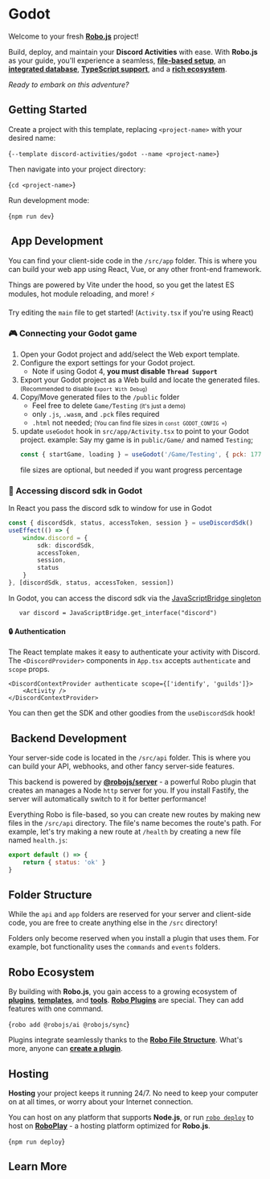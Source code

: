 
# Godot

Welcome to your fresh **[Robo.js](https://robojs.dev)** project!

Build, deploy, and maintain your **Discord Activities** with ease. With **Robo.js** as your guide, you'll experience a seamless, **[file-based setup](https://robojs.dev/discord-activities/file-structure)**, an **[integrated database](https://robojs.dev/robojs/flashcore)**, **[TypeScript support](https://robojs.dev/robojs/typescript)**, and a **[rich ecosystem](https://robojs.dev/plugins/overview)**.

_Ready to embark on this adventure?_

<CardContainer><Card href="https://robojs.dev/discord-activities" title="📚 Documentation" description="Getting started with Robo.js"/>
<Card href="https://robojs.dev/discord" title="✨ Discord" description="Robo - Imagine Magic"/>
<Card href="https://robojs.dev/plugins/create" title="🔗 Templates" description="Kickstart your project with a template."/>
<Card href="https://dev.to/waveplay" title="📖 Tutorials" description="Learn how to create epic experiences."/></CardContainer>

##  Getting Started

Create a project with this template, replacing `<project-name>` with your desired name:

<Terminal create>{`--template discord-activities/godot --name <project-name>`}</Terminal>

Then navigate into your project directory:

<Terminal>{`cd <project-name>`}</Terminal>

Run development mode:

<Terminal>{`npm run dev`}</Terminal>

## ️ App Development

You can find your client-side code in the `/src/app` folder. This is where you can build your web app using React, Vue, or any other front-end framework.

Things are powered by Vite under the hood, so you get the latest ES modules, hot module reloading, and more! ⚡

Try editing the `main` file to get started! (`Activity.tsx` if you're using React)

### 🎮 Connecting your Godot game

1. Open your Godot project and add/select the Web export template.
2. Configure the export settings for your Godot project.
   - Note if using Godot 4, <strong> you must disable `Thread Support` </strong>
3. Export your Godot project as a Web build and locate the generated files. <small>(Recommended to disable `Export With Debug`)</small>
4. Copy/Move generated files to the `/public` folder
   - Feel free to delete `Game/Testing` <small>(it's just a demo)</small>
   - only `.js`, `.wasm`, and `.pck` files required
   - `.html` not needed; <small> (You can find file sizes in `const GODOT_CONFIG =`)</small>
5. update `useGodot` hook in `src/app/Activity.tsx` to point to your Godot project.
   example: Say my game is in `public/Game/` and named `Testing`;
   ```js
   const { startGame, loading } = useGodot('/Game/Testing', { pck: 1779104, wasm: 43016933 })
   ```
   file sizes are optional, but needed if you want progress percentage

<CardContainer><Card href="https://docs.godotengine.org/en/stable/index.html" title="📚 Godot Docs" description=""/>
<Card href="https://godotengine.org/" title="🏠 Homepage" description=""/></CardContainer>

### 🧵 Accessing discord sdk in Godot

In React you pass the discord sdk to window for use in Godot

```ts
const { discordSdk, status, accessToken, session } = useDiscordSdk()
useEffect(() => {
	window.discord = {
		sdk: discordSdk,
		accessToken,
		session,
		status
	}
}, [discordSdk, status, accessToken, session])
```

In Godot, you can access the discord sdk via the [JavaScriptBridge singleton](https://docs.godotengine.org/en/stable/tutorials/platform/web/javascript_bridge.html)

```GDScript
   var discord = JavaScriptBridge.get_interface("discord")
```

#### 🔒 Authentication

The React template makes it easy to authenticate your activity with Discord. The `<DiscordProvider>` components in `App.tsx` accepts `authenticate` and `scope` props.

```tsx
<DiscordContextProvider authenticate scope={['identify', 'guilds']}>
	<Activity />
</DiscordContextProvider>
```

You can then get the SDK and other goodies from the `useDiscordSdk` hook!

<CardContainer><Card href="https://robojs.dev/discord-activities/authentication" title="🔒 Authentication" description="Customize your user experience."/></CardContainer>

## ️ Backend Development

Your server-side code is located in the `/src/api` folder. This is where you can build your API, webhooks, and other fancy server-side features.

This backend is powered by [**@robojs/server**](https://robojs.dev/plugins/server) - a powerful Robo plugin that creates an manages a Node `http` server for you. If you install Fastify, the server will automatically switch to it for better performance!

Everything Robo is file-based, so you can create new routes by making new files in the `/src/api` directory. The file's name becomes the route's path. For example, let's try making a new route at `/health` by creating a new file named `health.js`:

```js
export default () => {
	return { status: 'ok' }
}
```

<CardContainer><Card href="https://robojs.dev/plugins/server" title="🔌 @robojs/server" description="Create and manage web pages, APIs, and more."/></CardContainer>

##  Folder Structure

While the `api` and `app` folders are reserved for your server and client-side code, you are free to create anything else in the `/src` directory!

Folders only become reserved when you install a plugin that uses them. For example, bot functionality uses the `commands` and `events` folders.

## Robo Ecosystem

By building with **Robo.js**, you gain access to a growing ecosystem of **[plugins](https://robojs.dev/plugins/directory)**, **[templates](https://robojs.dev/templates/overview)**, and **[tools](https://robojs.dev/cli/overview)**. **[Robo Plugins](https://robojs.dev/plugins/overview)** are special. They can add features with one command.

<Terminal execute>{`robo add @robojs/ai @robojs/sync`}</Terminal>

Plugins integrate seamlessly thanks to the **[Robo File Structure](https://robojs.dev/discord-bots/file-structure)**. What's more, anyone can **[create a plugin](https://robojs.dev/plugins/create)**.

<CardContainer><Card href="https://robojs.dev/plugins/install" title="🔌 Robo Plugins" description="Add features to your Robo seamlessly."/>
<Card href="https://robojs.dev/plugins/create" title="🔌 Creating Plugins" description="Make your own plugins for Robo.js."/>
<Card href="https://robojs.dev/plugins/create" title="🗃️ Plugin Directory" description="Browse plugins for your Robo."/>
<Card href="https://robojs.dev/plugins/create" title="🔗 Templates" description="Kickstart your project with a template."/></CardContainer>

## Hosting

**Hosting** your project keeps it running 24/7. No need to keep your computer on at all times, or worry about your Internet connection.

You can host on any platform that supports **Node.js**, or run [`robo deploy`](https://robojs.dev/cli/robo#distributing) to host on **[RoboPlay](https://roboplay.dev)** - a hosting platform optimized for **Robo.js**.

<Terminal>{`npm run deploy`}</Terminal>

<CardContainer><Card href="https://robojs.dev/hosting/roboplay" title="🚀 RoboPlay" description="Deploy with as little as one command."/>
<Card href="https://robojs.dev/hosting/overview" title="🛠️ Self-Hosting" description="Learn how to host and maintain it yourself."/>
</CardContainer>

## Learn More

<CardContainer><Card href="/templates/overview" title="📦 Explore Templates" description="Discover more templates for a quick start."/><Card href="https://github.com/Wave-Play/robo.js/tree/main/templates/discord-activities/godot" title="🔗 GitHub Repository" description="Explore source code on GitHub."/></CardContainer>

